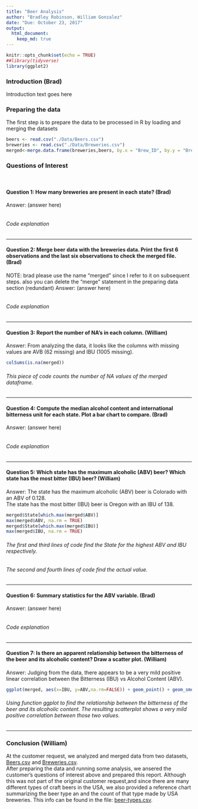 ```yaml
---
title: "Beer Analysis"
author: "Bradley Robinson, William Gonzalez"
date: "Due: October 23, 2017"
output: 
  html_document:
    keep_md: true
---
```


```r
knitr::opts_chunk$set(echo = TRUE)
##library(tidyverse)
library(ggplot2)
```

### Introduction (Brad)
Introduction text goes here 

### Preparing the data
The first step is to prepare the data to be processed in R by loading and merging the datasets
```r
beers <- read.csv("./Data/Beers.csv")
breweries <- read.csv("./Data/Breweries.csv")
merged<-merge.data.frame(breweries,beers, by.x = "Brew_ID", by.y = "Brewery_id", all)
```

### Questions of Interest
</br>

#### Question 1: How many breweries are present in each state? (Brad)
Answer: (answer here)
```r
```
###### Code explanation
*** 

#### Question 2: Merge beer data with the breweries data. Print the first 6 observations and the last six observations to check the merged file. (Brad)
NOTE: brad please use the name "merged" since I refer to it on subsequent steps. also you can delete the "merge" statement in the preparing data section (redundant)
Answer: (answer here)
```r
```
###### Code explanation
*** 

#### Question 3: Report the number of NA's in each column. (William)
Answer: From analyzing the data, it looks like the columns with missing values are AVB (62 missing) and IBU (1005 missing). 
```r
colSums(is.na(merged))
```
###### This piece of code counts the number of NA values of the merged dataframe. 
*** 

#### Question 4: Compute the median alcohol content and international bitterness unit for each state. Plot a bar chart to compare. (Brad)
Answer: (answer here)
```r
```
###### Code explanation
*** 

#### Question 5: Which state has the maximum alcoholic (ABV) beer? Which state has the most bitter (IBU) beer? (William)
Answer: The state has the maximum alcoholic (ABV) beer is Colorado with an ABV of 0.128.</br> 
The state has the most bitter (IBU) beer is Oregon with an IBU of 138. 
```r
merged$State[which.max(merged$ABV)]
max(merged$ABV, na.rm = TRUE)
merged$State[which.max(merged$IBU)]
max(merged$IBU, na.rm = TRUE)
```
###### The first and third lines of code find the State for the highest ABV and IBU respectively. </br>
###### The second and fourth lines of code find the actual value. </br>
*** 

#### Question 6: Summary statistics for the ABV variable. (Brad)
Answer: (answer here)
```r
```
###### Code explanation
*** 

#### Question 7: Is there an apparent relationship between the bitterness of the beer and its alcoholic content? Draw a scatter plot. (William)
Answer: Judging from the data, there appears to be a very mild positive linear correlation between the Bitterness (IBU) vs Alcohol Content (ABV). 
```r
ggplot(merged, aes(x=IBU, y=ABV,na.rm=FALSE)) + geom_point() + geom_smooth(method=lm) + labs(title="Scatterplot of Bitterness (IBU) vs Alcohol Content (ABV)") + theme_classic() 
```

###### Using function ggplot to find the relationship between the bitterness of the beer and its alcoholic content. The resulting scatterplot shows a very mild positive correlation between those two values.  
*** 

### Conclusion (William)

At the customer request, we analyzed and merged data from two datasets, [Beers.csv](./Data/Beers.csv) and [Breweries.csv](./Data/Breweries.csv).  
After preparing the data and running some analysis, we ansered the customer's questions of interest above and prepared this report. Although this was not part of the original customer request,and since there are many different types of craft beers in the USA, we also provided a reference chart summarizing the beer type an and the count of that type made by USA breweries. This info can be found in the file: [beer-types.csv](./Data/beer-types.csv).    
